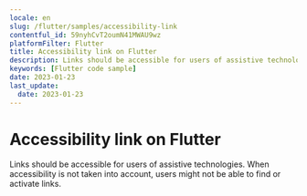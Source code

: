 ```yaml
---
locale: en
slug: /flutter/samples/accessibility-link
contentful_id: 59nyhCvT2oumN41MWAU9wz
platformFilter: Flutter
title: Accessibility link on Flutter
description: Links should be accessible for users of assistive technologies.
keywords: [Flutter code sample]
date: 2023-01-23
last_update:
  date: 2023-01-23
---
```


# Accessibility link on Flutter

Links should be accessible for users of assistive technologies. When accessibility is not taken into account, users might not be able to find or activate links.

<CodeSample id="accessibility-link" locale="en" platform="flutter"/>
